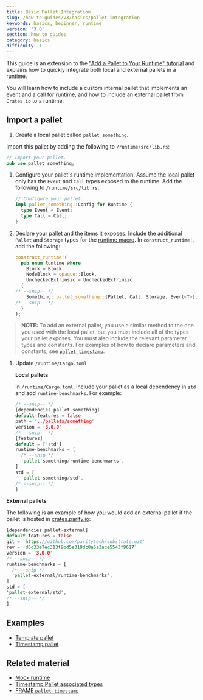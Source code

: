 ```yaml
---
title: Basic Pallet Integration
slug: /how-to-guides/v3/basics/pallet-integration
keywords: basics, beginner, runtime
version: '3.0'
section: how to guides
category: basics
difficulty: 1
---
```


This guide is an extension to the ["Add a Pallet to Your Runtime" tutorial](/tutorials/v3/add-a-pallet) and explains how to quickly integrate both local and external pallets in a runtime.

You will learn how to include a custom internal pallet that implements an event and a call for runtime, and how to include an external pallet from `Crates.io` to a runtime.

## Import a pallet

1. Create a local pallet called `pallet_something`.

  Import this pallet by adding the following to `/runtime/src/lib.rs`:

  ```rust
  // Import your pallet.
  pub use pallet_something;
  ```

1. Configure your pallet's runtime implementation.
   Assume the local pallet only has the `Event` and `Call` types exposed to the runtime. Add the following to `/runtime/src/lib.rs`:

   ```rust
   // Configure your pallet.
   impl pallet_something::Config for Runtime {
     type Event = Event;
     type Call = Call;
   }
   ```

1. Declare your pallet and the items it exposes.
   Include the additional `Pallet` and `Storage` types for the [runtime macro](/v3/runtime/macros/#construct_runtime). In `construct_runtime!`, add the following:

   ```rust
   construct_runtime!(
     pub enum Runtime where
       Block = Block,
       NodeBlock = opaque::Block,
       UncheckedExtrinsic = UncheckedExtrinsic
     {
   /* --snip-- */
       Something: pallet_something::{Pallet, Call, Storage, Event<T>},
   /* --snip-- */
     }
   );
   ```

> **NOTE:** To add an external pallet, you use a similar method to the one you used with the local pallet, but you must include all of the types your pallet exposes.
> You must also include the relevant parameter types and constants. For examples of how to declare parameters and constants, see [`pallet_timestamp`][timestamp-frame].

1. Update `/runtime/Cargo.toml`

   **Local pallets**

   In `/runtime/Cargo.toml`, include your pallet as a local dependency in `std` and add `runtime-benchmarks`. For example:

   ```rust
   /* --snip-- */
   [dependencies.pallet-something]
   default-features = false
   path = '../pallets/something'
   version = '3.0.0'
   /* --snip-- */
   [features]
   default = ['std']
   runtime-benchmarks = [
     /* --snip */
     'pallet-something/runtime-benchmarks',
   ]
   std = [
     'pallet-something/std',
   /* --snip-- */
   ]
   ```

**External pallets**

The following is an example of how you would add an external pallet if the pallet is hosted in [crates.parity.io](https://crates.parity.io/):

```rust
[dependencies.pallet-external]
default-features = false
git = 'https://github.com/paritytech/substrate.git'
rev = 'd6c33e7ec313f9bd5e319dc0a5a3ace5543f9617'
version = '3.0.0'
/* --snip-- */
runtime-benchmarks = [
  /* --snip */
  'pallet-external/runtime-benchmarks',
]
std = [
'pallet-external/std',
/* --snip-- */
]
```

## Examples

- [Template pallet][template-frame]
- [Timestamp pallet][timestamp-frame]

## Related material

- [Mock runtime][mock-runtime]
- [Timestamp Pallet associated types][timestamp-rustdocs]
- [FRAME `pallet-timestamp`](https://crates.io/crates/pallet-timestamp)

[mock-runtime]: /v3/runtime/testing#mock-runtime-environment
[timestamp-frame]: https://github.com/paritytech/substrate/blob/master/bin/node/runtime/src/lib.rs#L413-L422
[timestamp-rustdocs]: /rustdocs/latest/pallet_timestamp/pallet/trait.Config.html#associated-types
[template-frame]: https://github.com/substrate-developer-hub/substrate-node-template/blob/master/pallets/template/src/lib.rs#L1-L107
